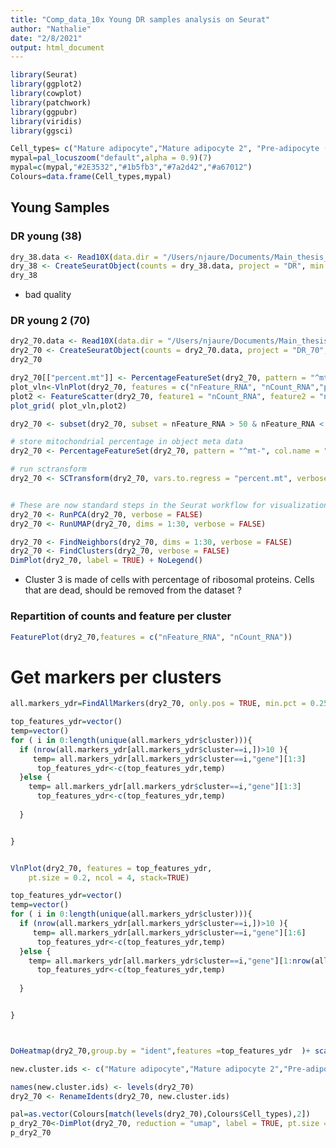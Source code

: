 ```yaml
---
title: "Comp_data_10x Young DR samples analysis on Seurat"
author: "Nathalie"
date: "2/8/2021"
output: html_document
---
```





```r
library(Seurat)
library(ggplot2)
library(cowplot)
library(patchwork)
library(ggpubr)
library(viridis)
library(ggsci)
```

```r
Cell_types= c("Mature adipocyte","Mature adipocyte 2", "Pre-adipocyte (Tshz2)", "Myeloid precursors", "Stem cells", "Pre-adipocyte (Pdea5)", "Endothelial cells", "Muscle cells", "?", "High Mito", "High Dao")
mypal=pal_locuszoom("default",alpha = 0.9)(7)
mypal=c(mypal,"#2E3532","#1b5fb3","#7a2d42","#a67012")
Colours=data.frame(Cell_types,mypal)

```


## Young Samples

### DR young (38)

```r
dry_38.data <- Read10X(data.dir = "/Users/njaure/Documents/Main_thesis_project/10X_full_experiment_10.20/comp_data_10.20/38_dry/Solo.out/GeneFull/raw/")
dry_38 <- CreateSeuratObject(counts = dry_38.data, project = "DR", min.cells = 20, min.features = 80)
dry_38
```

* bad quality

### DR young 2 (70)

```r
dry2_70.data <- Read10X(data.dir = "/Users/njaure/Documents/Main_thesis_project/10X_full_experiment_10.20/comp_data_10.20/70_dry2/Solo.out/GeneFull/raw/")
dry2_70 <- CreateSeuratObject(counts = dry2_70.data, project = "DR_70", min.cells = 20, min.features = 80)
dry2_70
```


```r
dry2_70[["percent.mt"]] <- PercentageFeatureSet(dry2_70, pattern = "^mt-")
plot_vln<-VlnPlot(dry2_70, features = c("nFeature_RNA", "nCount_RNA","percent.mt"), ncol = 3)
plot2 <- FeatureScatter(dry2_70, feature1 = "nCount_RNA", feature2 = "nFeature_RNA")
plot_grid( plot_vln,plot2)
```

```r
dry2_70 <- subset(dry2_70, subset = nFeature_RNA > 50 & nFeature_RNA < 200 & nCount_RNA < 1000 & percent.mt < 2)

# store mitochondrial percentage in object meta data
dry2_70 <- PercentageFeatureSet(dry2_70, pattern = "^mt-", col.name = "percent.mt")

# run sctransform
dry2_70 <- SCTransform(dry2_70, vars.to.regress = "percent.mt", verbose = FALSE)


# These are now standard steps in the Seurat workflow for visualization and clustering
dry2_70 <- RunPCA(dry2_70, verbose = FALSE)
dry2_70 <- RunUMAP(dry2_70, dims = 1:30, verbose = FALSE)

dry2_70 <- FindNeighbors(dry2_70, dims = 1:30, verbose = FALSE)
dry2_70 <- FindClusters(dry2_70, verbose = FALSE)
DimPlot(dry2_70, label = TRUE) + NoLegend()
```

* Cluster 3 is made of cells with percentage of ribosomal proteins. Cells that are dead, should be removed from the dataset ? 

### Repartition of counts and feature per cluster 

```r
FeaturePlot(dry2_70,features = c("nFeature_RNA", "nCount_RNA"))
```



# Get markers per clusters

```r

all.markers_ydr=FindAllMarkers(dry2_70, only.pos = TRUE, min.pct = 0.25, logfc.threshold = 0.25,min.cells.feature = 50)

top_features_ydr=vector()
temp=vector()
for ( i in 0:length(unique(all.markers_ydr$cluster))){
  if (nrow(all.markers_ydr[all.markers_ydr$cluster==i,])>10 ){
     temp= all.markers_ydr[all.markers_ydr$cluster==i,"gene"][1:3]
      top_features_ydr<-c(top_features_ydr,temp)
  }else {
    temp= all.markers_ydr[all.markers_ydr$cluster==i,"gene"][1:3]
      top_features_ydr<-c(top_features_ydr,temp)
    
  }


}


VlnPlot(dry2_70, features = top_features_ydr, 
    pt.size = 0.2, ncol = 4, stack=TRUE)

```

```r

top_features_ydr=vector()
temp=vector()
for ( i in 0:length(unique(all.markers_ydr$cluster))){
  if (nrow(all.markers_ydr[all.markers_ydr$cluster==i,])>10 ){
     temp= all.markers_ydr[all.markers_ydr$cluster==i,"gene"][1:6]
      top_features_ydr<-c(top_features_ydr,temp)
  }else {
    temp= all.markers_ydr[all.markers_ydr$cluster==i,"gene"][1:nrow(all.markers_ydr[all.markers_ydr$cluster==i,])]
      top_features_ydr<-c(top_features_ydr,temp)
    
  }


}



DoHeatmap(dry2_70,group.by = "ident",features =top_features_ydr  )+ scale_fill_viridis()

```


```r
new.cluster.ids <- c("Mature adipocyte","Mature adipocyte 2","Pre-adipocyte (Tshz2)","High mito","High Dao" ,"Pre-adipocyte (Pdea5)","?")

names(new.cluster.ids) <- levels(dry2_70)
dry2_70 <- RenameIdents(dry2_70, new.cluster.ids)

pal=as.vector(Colours[match(levels(dry2_70),Colours$Cell_types),2])
p_dry2_70<-DimPlot(dry2_70, reduction = "umap", label = TRUE, pt.size = 0.5,cols=pal ) + NoLegend()
p_dry2_70

```


